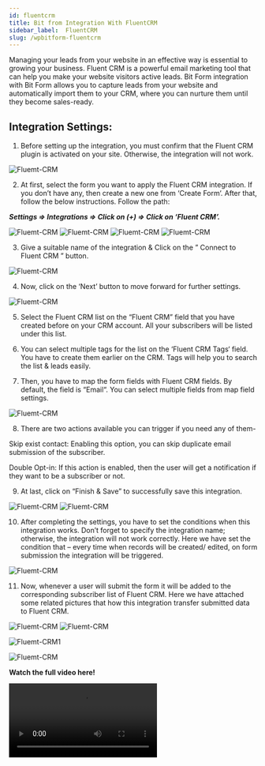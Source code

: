 ```yaml
---
id: fluentcrm
title: Bit from Integration With FluentCRM
sidebar_label:  FluentCRM
slug: /wpbitform-fluentcrm
---
```



Managing your leads from your website in an effective way is essential to growing your business. Fluent CRM is a powerful email marketing tool that can help you make your website visitors active leads. Bit Form integration with Bit Form allows you to capture leads from your website and automatically import them to your CRM, where you can nurture them until they become sales-ready.

## Integration Settings:
1. Before setting up the integration, you must confirm that the Fluent CRM plugin is activated on your site. Otherwise, the integration will not work.

 <Image src="Fluent-CRM/1_Fluent CRM- Bit Form" alt="Fluemt-CRM" w="1020" h="350" />

2. At first, select the form you want to apply the Fluent CRM integration. If you don’t have any, then create a new one from ‘Create Form‘.  After that, follow the below instructions. Follow the path:

 ***Settings => Integrations =>  Click on (+) => Click on ‘Fluent CRM’.***

 <Image src="Fluent-CRM/2_Create Form- Bit Form" alt="Fluemt-CRM" w="1020" h="350" />

 <Image src="Fluent-CRM/3_Settings to integration- Bit Form" alt="Fluemt-CRM" w="1020" h="350" />

 <Image src="Fluent-CRM/4_Click on +- Bit Form" alt="Fluemt-CRM" w="1020" h="350" />

 <Image src="Fluent-CRM/5_Select Fluent CRM- Bit Form" alt="Fluemt-CRM" w="1020" h="350" />

3. Give a suitable name of the integration & Click on the ” Connect to Fluent CRM ” button.

 <Image src="Fluent-CRM/6_Connect with Fluent CRM- Bit Form" alt="Fluemt-CRM" w="1020" h="350" />

4. Now, click on the ‘Next’ button to move forward for further settings.

 <Image src="Fluent-CRM/7_Connected- Bit Form" alt="Fluemt-CRM" w="1020" h="350" />
 
5. Select the Fluent CRM list on the “Fluent CRM” field that you have created before on your CRM account. All your subscribers will be listed under this list.

6. You can select multiple tags for the list on the ‘Fluent CRM Tags‘ field. You have to create them earlier on the CRM. Tags will help you to search the list & leads easily.

7. Then, you have to map the form fields with Fluent CRM fields. By default, the field is “Email“.  You can select multiple fields from map field settings.

 <Image src="Fluent-CRM/8_Set Credentials- Bit Form" alt="Fluemt-CRM" w="1020" h="350" />

8. There are two actions available you can trigger if you need any of them-

 Skip exist contact: Enabling this option, you can skip duplicate email submission of the subscriber.

 Double Opt-in: If this action is enabled, then the user will get a notification if they want to be a subscriber or not.

9. At last, click on “Finish & Save” to successfully save this integration.

 <Image src="Fluent-CRM/9_Finish & Save- Bit Form" alt="Fluemt-CRM" w="1020" h="350" />

 <Image src="Fluent-CRM/10_Created integration- Bit Form" alt="Fluemt-CRM" w="1020" h="350" />

10. After completing the settings, you have to set the conditions when this integration works. Don’t forget to specify the integration name; otherwise, the integration will not work correctly. Here we have set the condition that – every time when records will be created/ edited, on form submission the integration will be triggered.

 <Image src="Fluent-CRM/11_Set Conditional logic- Bit Form" alt="Fluemt-CRM" w="1020" h="350" />

11. Now, whenever a user will submit the form it will be added to the corresponding subscriber list of Fluent CRM. Here we have attached some related pictures that how this integration transfer submitted data to Fluent CRM.

 <Image src="Fluent-CRM/13_Input- Bit Form" alt="Fluemt-CRM" w="1020" h="350" />

 <Image src="Fluent-CRM/14_Responses- Bit Form" alt="Fluemt-CRM" w="1020" h="350" />

 <Image src="Fluent-CRM/15_Related Info- Bit Form" alt="Fluemt-CRM" w="1020" h="350" />1

 <Image src="Fluent-CRM/16_Submission on Fluent CRM- Bit Form" alt="Fluemt-CRM" w="1020" h="350" />

**Watch the full video here!**

<Video youtube src="https://youtu.be/kJ2pCH2FQwU" />
 







